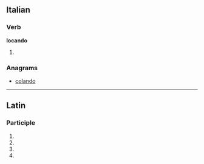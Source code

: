 ==Italian==

===Verb===
'''locando'''

# {{gerund of|[[locare#Italian|locare]]|lang=it}}

===Anagrams===
* [[colando#Italian|colando]]

----
==Latin==

===Participle===
{{la-part-form|locandō}}

# {{inflection of|locandus|locandus|dat|m|s|lang=la}}
# {{inflection of|locandus|locandus|dat|n|s|lang=la}}
# {{inflection of|locandus|locandus|abl|m|s|lang=la}}
# {{inflection of|locandus|locandus|abl|n|s|lang=la}}
{{count page|[[Wiktionary:Page count]]}}
{{rfc-auto}}